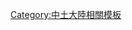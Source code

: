 {{Navbox
| name   = Arda Realms Age3
| title  = 托爾金小說的[[第三紀元]]領地
| group1 = 人類領地
| list1 = [[亞爾諾]]&nbsp;• [[雅西頓]]&nbsp;• [[布理]]&nbsp;• [[卡多蘭]]&nbsp;• [[昂巴]]([[第三紀元]]933年－1448年，1810年－1850年)&nbsp;• [[河谷鎮]]&nbsp;• [[多爾安羅斯]]&nbsp;• [[伊歐西歐德]]&nbsp;• [[长湖镇 (哈比人历险记)|長湖鎮]]&nbsp;• [[剛鐸]]&nbsp;• [[羅馬尼安王國]]&nbsp;• [[魯道爾]]&nbsp;• [[洛汗]]&nbsp;• [[敏西力亞斯]]
| group2 = 精靈領地
| list2 = [[林頓 (中土大陸)|林頓]]&nbsp;• [[羅斯洛立安]]&nbsp;• [[幽暗密林]]&nbsp;• [[瑞文戴爾]]&nbsp;•[[灰港岸]]
| group3 = 矮人領地
| list3 = [[貝磊勾斯特]]&nbsp;• [[ 孤山 (托爾金小說) |孤山]]&nbsp;• [[伊瑞德米斯林]]&nbsp;• [[鐵丘陵]]&nbsp;• [[摩瑞亞]]
| group4 = 哈比人領地
| list4 = [[布理]]&nbsp;• [[格拉頓平原]]&nbsp;• [[夏爾 (中土世界)|夏爾]]
| group5 = 樹人領地
| list5 = [[法貢森林]]
| group6 = 敵人領地
| list6 = [[安格馬]]&nbsp;• [[巴拉多]]&nbsp;• [[多爾哥多]]&nbsp;• [[艾辛格]]&nbsp;• [[魔多]]&nbsp;•[[米那斯魔窟]]&nbsp;• [[西力斯昂哥]]&nbsp;• [[昂巴]]([[努曼諾爾帝國]]淪亡後-第三紀元933年，1448年－1810年，1850年-?年)&nbsp;•[[哈拉德威治]]&nbsp;• [[侃德]]&nbsp;•[[盧恩]]&nbsp;•[[登蘭德]]
}}
<noinclude>
[[Category:中土大陸相關模板]]
[[Category:系列小說導航模板|{{PAGENAME}}]]

<!--Interwikis-->
</noinclude>